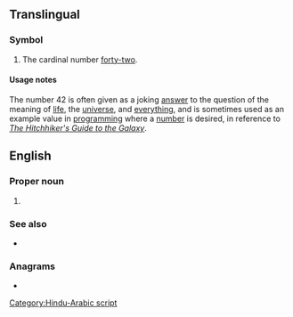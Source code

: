 ==Translingual==
{{wikipedia|42 (number)}}

===Symbol===
{{head|mul|numeral symbol|previous|41|next|43}}

# The cardinal number [[forty-two]].

====Usage notes====
The number 42 is often given as a joking [[answer]] to the question of the meaning of [[life]], the [[universe]], and [[everything]], and is sometimes used as an example value in [[programming]] where a [[number]] is desired, in reference to ''[[w:Hitchhiker's Guide to the Galaxy|The Hitchhiker's Guide to the Galaxy]]''.

{{seeCites|mul}}

==English==
{{wikipedia|Texas 42}}

===Proper noun===
{{en-proper noun}}

# {{alternative form of|en|Texas 42}}

===See also===
*{{l|en|42-gon}}

===Anagrams===
* {{anagrams|en|a=24|2/4}}

[[Category:Hindu-Arabic script]]
{{C|en|Dominoes}}

